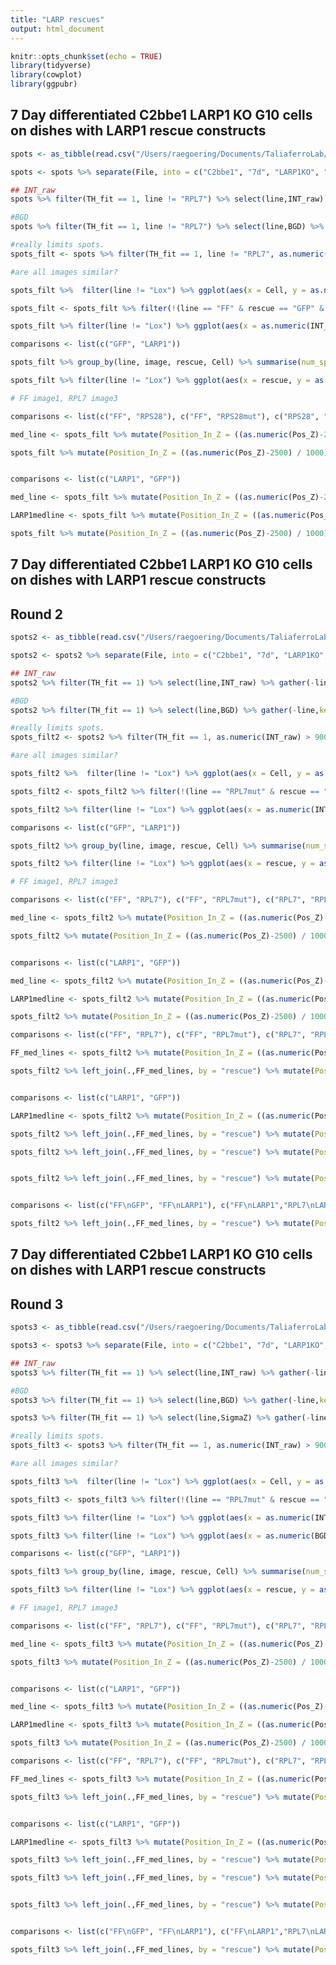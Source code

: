 ```yaml
---
title: "LARP rescues"
output: html_document
---
```


```r
knitr::opts_chunk$set(echo = TRUE)
library(tidyverse)
library(cowplot)
library(ggpubr)

```

## 7 Day differentiated C2bbe1 LARP1 KO G10 cells on dishes with LARP1 rescue constructs

```r
spots <- as_tibble(read.csv("/Users/raegoering/Documents/TaliaferroLab/IEC_FISH/22.02.08_LARPrescue/Results/_FISH-QUANT__all_spots_220208.txt", header = TRUE, sep = "\t", skip = 13))

spots <- spots %>% separate(File, into = c("C2bbe1", "7d", "LARP1KO", "G10", "line", "rescue", "image", "Stack"), sep = "_") %>% mutate(image = substr(image, 1, 2)) %>% select(-C2bbe1, -`7d`, -LARP1KO, -G10, -Stack) 

```

```r

## INT_raw
spots %>% filter(TH_fit == 1, line != "RPL7") %>% select(line,INT_raw) %>% gather(-line,key = "param", value = "value") %>% mutate(value = as.numeric(value)) %>% ggplot(aes(y=value, group = line, fill = line)) + geom_density(alpha = 0.5) + theme_cowplot() + ylim(500,2500) + geom_hline(yintercept = 1500)

#BGD
spots %>% filter(TH_fit == 1, line != "RPL7") %>% select(line,BGD) %>% gather(-line,key = "param", value = "value") %>% mutate(value = as.numeric(value)) %>% ggplot(aes(y=value, group = line, fill = line)) + geom_density(alpha = 0.5) + theme_cowplot() + ylim(300,1200) + geom_hline(yintercept = 800)

#really limits spots.
spots_filt <- spots %>% filter(TH_fit == 1, line != "RPL7", as.numeric(INT_raw) > 1500, as.numeric(INT_raw) < 2000, as.numeric(SigmaZ) < 1000, as.numeric(BGD) < 800)

#are all images similar?

spots_filt %>%  filter(line != "Lox") %>% ggplot(aes(x = Cell, y = as.numeric(Pos_Z), color = image)) + geom_boxplot(position = "dodge") + facet_grid(rescue~line) 

spots_filt <- spots_filt %>% filter(!(line == "FF" & rescue == "GFP" & image == "04"), !(line == "RPS28" & rescue == "LARP1" & image == "04"))

spots_filt %>% filter(line != "Lox") %>% ggplot(aes(x = as.numeric(INT_raw), y = as.numeric(Pos_Z))) + geom_density2d() + facet_grid(rescue~line)

```

```r

comparisons <- list(c("GFP", "LARP1"))

spots_filt %>% group_by(line, image, rescue, Cell) %>% summarise(num_spots = n()) %>% ggplot(aes(x = rescue, y = num_spots)) + geom_boxplot(aes(fill = line)) + theme_cowplot() + guides(fill = "none", col = "none") + stat_compare_means(comparisons = comparisons, method = "wilcox.test", label.y = 225, label = "p.signif", hide.ns = TRUE, size = 7, vjust = 0.5) + labs(x = "", y = "Number of spots per cell") + EnvStats::stat_n_text() + facet_wrap(.~line) + scale_x_discrete(limits = c("LARP1", "GFP"))

spots_filt %>% filter(line != "Lox") %>% ggplot(aes(x = rescue, y = as.numeric(Pos_Z))) + geom_violin(aes(fill = line)) + geom_boxplot(aes(fill = line), width = 0.25, outlier.shape = NA) + theme_cowplot() + guides(col = "none", fill = "none") + stat_compare_means(comparisons = comparisons, method = "wilcox.test", label.y = 9000, label = "p.signif", hide.ns = TRUE, size = 7, vjust = 0.5) + labs(x ="", y = "Raw FISH-quant -Pos_Z") + facet_wrap(.~line) + coord_cartesian(ylim = c(0,10000)) + scale_x_discrete(limits = c("LARP1", "GFP"))

# FF image1, RPL7 image3

comparisons <- list(c("FF", "RPS28"), c("FF", "RPS28mut"), c("RPS28", "RPS28mut"))

med_line <- spots_filt %>% mutate(Position_In_Z = ((as.numeric(Pos_Z)-2500) / 1000)) %>% filter(line == "FF",rescue == "LARP1") %>% summarize(median(Position_In_Z)) %>% as.numeric()

spots_filt %>% mutate(Position_In_Z = ((as.numeric(Pos_Z)-2500) / 1000)) %>% filter(line != "Lox") %>% ggplot(aes(x = line, y = Position_In_Z-med_line, fill = line)) + geom_violin(aes(alpha = line)) + geom_boxplot(aes(alpha = line), width = 0.25, outlier.shape = NA) + geom_point(alpha = 0.001, position = "jitter") + theme_cowplot() + guides(fill = "none", col = "none", alpha = "none") + stat_compare_means(comparisons = comparisons, method = "wilcox.test", label.y = c(4,4.5,5,4), label = "p.signif", size = 7, vjust = 0.5, hide.ns = TRUE) + geom_hline(yintercept = 0, size = 1, linetype = "dashed")  + scale_fill_manual(values = c("#808080", "#b82080", "#b82080")) + scale_alpha_manual(values = c(1,1,0.5)) + labs(x = "", y = "Position in Z (um)\nFirefly Normalized") + coord_cartesian(ylim = c(-3,6)) + facet_wrap(.~rescue)


comparisons <- list(c("LARP1", "GFP"))

med_line <- spots_filt %>% mutate(Position_In_Z = ((as.numeric(Pos_Z)-2500) / 1000)) %>% filter(line == "FF",rescue == "LARP1") %>% summarize(median(Position_In_Z)) %>% as.numeric()

LARP1medline <- spots_filt %>% mutate(Position_In_Z = ((as.numeric(Pos_Z)-2500) / 1000)) %>% filter(rescue == "LARP1") %>% group_by(line) %>% summarize(meds = median(Position_In_Z-med_line))

spots_filt %>% mutate(Position_In_Z = ((as.numeric(Pos_Z)-2500) / 1000)) %>% filter(line != "Lox") %>% ggplot(aes(x = rescue, y = Position_In_Z-med_line)) + geom_violin(aes(fill = line,alpha = line)) + geom_boxplot(aes(fill = line, alpha = line), width = 0.25, outlier.shape = NA) + geom_point(alpha = 0.001, position = "jitter") + theme_cowplot() + guides(fill = "none", col = "none", alpha = "none") + stat_compare_means(comparisons = comparisons, method = "wilcox.test", label.y = 4, label = "p.signif", size = 7, vjust = 0.5, hide.ns = TRUE) + geom_hline(aes(yintercept = meds), data = LARP1medline, size = 1, linetype = "dashed")  + scale_fill_manual(values = c("#808080", "#b82080", "#b82080")) + scale_alpha_manual(values = c(1,1,0.5)) + labs(x = "", y = "Position in Z (um)/nFirefly Normalized") + coord_cartesian(ylim = c(-3,6)) + facet_wrap(.~line) + scale_x_discrete(limits = c("LARP1", "GFP"))

```



## 7 Day differentiated C2bbe1 LARP1 KO G10 cells on dishes with LARP1 rescue constructs
## Round 2

```r
spots2 <- as_tibble(read.csv("/Users/raegoering/Documents/TaliaferroLab/IEC_FISH/22.02.15_LARP1Rescue/Results/_FISH-QUANT__all_spots_220216.txt", header = TRUE, sep = "\t", skip = 13))

spots2 <- spots2 %>% separate(File, into = c("C2bbe1", "7d", "LARP1KO", "G10", "line", "rescue", "image", "Stack"), sep = "_") %>% mutate(image = substr(image, 1, 2)) %>% select(-C2bbe1, -`7d`, -LARP1KO, -G10, -Stack) 

```

```r

## INT_raw
spots2 %>% filter(TH_fit == 1) %>% select(line,INT_raw) %>% gather(-line,key = "param", value = "value") %>% mutate(value = as.numeric(value)) %>% ggplot(aes(y=value, group = line, fill = line)) + geom_density(alpha = 0.5) + theme_cowplot() + ylim(300,1800) + geom_hline(yintercept = 800)

#BGD
spots2 %>% filter(TH_fit == 1) %>% select(line,BGD) %>% gather(-line,key = "param", value = "value") %>% mutate(value = as.numeric(value)) %>% ggplot(aes(y=value, group = line, fill = line)) + geom_density(alpha = 0.5) + theme_cowplot() + ylim(250,600) + geom_hline(yintercept = 450)

#really limits spots.
spots_filt2 <- spots2 %>% filter(TH_fit == 1, as.numeric(INT_raw) > 900, as.numeric(INT_raw) < 3500, as.numeric(SigmaZ) < 700, as.numeric(BGD) > 350)

#are all images similar?

spots_filt2 %>%  filter(line != "Lox") %>% ggplot(aes(x = Cell, y = as.numeric(Pos_Z), color = image)) + geom_boxplot(position = "dodge") + facet_grid(rescue~line) 

spots_filt2 <- spots_filt2 %>% filter(!(line == "RPL7mut" & rescue == "LARP1" & image == "01"),!(line == "RPS28mut" & rescue == "GFP" & image == "03"))

spots_filt2 %>% filter(line != "Lox") %>% ggplot(aes(x = as.numeric(INT_raw), y = as.numeric(Pos_Z))) + geom_density2d() + facet_grid(rescue~line)


```


```r

comparisons <- list(c("GFP", "LARP1"))

spots_filt2 %>% group_by(line, image, rescue, Cell) %>% summarise(num_spots = n()) %>% ggplot(aes(x = rescue, y = num_spots)) + geom_boxplot(aes(fill = line)) + theme_cowplot() + guides(fill = "none", col = "none") + stat_compare_means(comparisons = comparisons, method = "wilcox.test", label.y = 225, label = "p.signif", hide.ns = TRUE, size = 7, vjust = 0.5) + labs(x = "", y = "Number of spots per cell") + EnvStats::stat_n_text() + facet_wrap(.~line) + scale_x_discrete(limits = c("LARP1", "GFP"))

spots_filt2 %>% filter(line != "Lox") %>% ggplot(aes(x = rescue, y = as.numeric(Pos_Z))) + geom_violin(aes(fill = line)) + geom_boxplot(aes(fill = line), width = 0.25, outlier.shape = NA) + theme_cowplot() + guides(col = "none", fill = "none") + stat_compare_means(comparisons = comparisons, method = "wilcox.test", label.y = 9000, label = "p.signif", hide.ns = TRUE, size = 7, vjust = 0.5) + labs(x ="", y = "Raw FISH-quant -Pos_Z") + facet_wrap(.~line) + coord_cartesian(ylim = c(0,10000)) + scale_x_discrete(limits = c("LARP1", "GFP"))

# FF image1, RPL7 image3

comparisons <- list(c("FF", "RPL7"), c("FF", "RPL7mut"), c("RPL7", "RPL7mut"), c("FF", "RPS28"), c("FF", "RPS28mut"), c("RPS28", "RPS28mut"))

med_line <- spots_filt2 %>% mutate(Position_In_Z = ((as.numeric(Pos_Z)-2500) / 1000)) %>% filter(line == "FF",rescue == "LARP1") %>% summarize(median(Position_In_Z)) %>% as.numeric()

spots_filt2 %>% mutate(Position_In_Z = ((as.numeric(Pos_Z)-2500) / 1000)) %>% filter(line != "Lox") %>% ggplot(aes(x = line, y = Position_In_Z-med_line, fill = line)) + geom_violin(aes(alpha = line)) + geom_boxplot(aes(alpha = line), width = 0.25, outlier.shape = NA) + geom_point(alpha = 0.001, position = "jitter") + theme_cowplot() + guides(fill = "none", col = "none", alpha = "none") + stat_compare_means(comparisons = comparisons, method = "wilcox.test", label.y = c(4,4.5,3.5,5,5.5,4.5), label = "p.signif", size = 7, vjust = 0.5, hide.ns = TRUE) + geom_hline(yintercept = 0, size = 1, linetype = "dashed")  + scale_fill_manual(values = c("#808080", "#e8c040", "#e8c040", "#b82080", "#b82080")) + scale_alpha_manual(values = c(1,1,0.5,1,0.5)) + labs(x = "", y = "Position in Z (um)\nFirefly Normalized") + coord_cartesian(ylim = c(-4,6.5)) + facet_wrap(.~rescue)


comparisons <- list(c("LARP1", "GFP"))

med_line <- spots_filt2 %>% mutate(Position_In_Z = ((as.numeric(Pos_Z)-2500) / 1000)) %>% filter(line == "FF",rescue == "LARP1") %>% summarize(median(Position_In_Z)) %>% as.numeric()

LARP1medline <- spots_filt2 %>% mutate(Position_In_Z = ((as.numeric(Pos_Z)-2500) / 1000)) %>% filter(rescue == "LARP1") %>% group_by(line) %>% summarize(meds = median(Position_In_Z-med_line))

spots_filt2 %>% mutate(Position_In_Z = ((as.numeric(Pos_Z)-2500) / 1000)) %>% filter(line != "Lox") %>% ggplot(aes(x = rescue, y = Position_In_Z-med_line)) + geom_violin(aes(fill = line,alpha = line)) + geom_boxplot(aes(fill = line, alpha = line), width = 0.25, outlier.shape = NA) + geom_point(alpha = 0.001, position = "jitter") + theme_cowplot() + guides(fill = "none", col = "none", alpha = "none") + stat_compare_means(comparisons = comparisons, method = "wilcox.test", label.y = 4, label = "p.signif", size = 7, vjust = 0.5, hide.ns = TRUE) + geom_hline(aes(yintercept = meds), data = LARP1medline, size = 1, linetype = "dashed")  + scale_fill_manual(values = c("#808080","#e8c040", "#e8c040", "#b82080", "#b82080")) + scale_alpha_manual(values = c(1,1,0.5,1,0.5)) + labs(x = "", y = "Position in Z (um)\nFirefly Normalized") + coord_cartesian(ylim = c(-4,6)) + facet_wrap(.~line) + scale_x_discrete(limits = c("LARP1", "GFP"))


```


```r

comparisons <- list(c("FF", "RPL7"), c("FF", "RPL7mut"), c("RPL7", "RPL7mut"), c("FF", "RPS28"), c("FF", "RPS28mut"), c("RPS28", "RPS28mut"))

FF_med_lines <- spots_filt2 %>% mutate(Position_In_Z = ((as.numeric(Pos_Z)-2500) / 1000)) %>% filter(line == "FF") %>% group_by(rescue) %>% summarize(medline = median(Position_In_Z)) 

spots_filt2 %>% left_join(.,FF_med_lines, by = "rescue") %>% mutate(Position_In_Z = ((as.numeric(Pos_Z)-2500) / 1000)-medline) %>% filter(line != "Lox") %>% ggplot(aes(x = line, y = Position_In_Z, fill = line)) + geom_violin(aes(alpha = line)) + geom_boxplot(aes(alpha = line), width = 0.25, outlier.shape = NA) + geom_point(alpha = 0.001, position = "jitter") + theme_cowplot() + guides(fill = "none", col = "none", alpha = "none") + stat_compare_means(comparisons = comparisons, method = "wilcox.test", label.y = c(4,4.5,3.5,5,5.5,4.5), label = "p.signif", size = 7, vjust = 0.5, hide.ns = TRUE) + geom_hline(yintercept = 0, size = 1, linetype = "dashed")  + scale_fill_manual(values = c("#808080", "#e8c040", "#e8c040", "#b82080", "#b82080")) + scale_alpha_manual(values = c(1,1,0.5,1,0.5)) + labs(x = "", y = "Position in Z (um)\nFirefly Normalized") + coord_cartesian(ylim = c(-4,6.5)) + facet_wrap(.~rescue)


comparisons <- list(c("LARP1", "GFP"))

LARP1medline <- spots_filt2 %>% mutate(Position_In_Z = ((as.numeric(Pos_Z)-2500) / 1000)) %>% filter(rescue == "LARP1") %>% group_by(line) %>% summarize(meds = median(Position_In_Z-med_line))

spots_filt2 %>% left_join(.,FF_med_lines, by = "rescue") %>% mutate(Position_In_Z = ((as.numeric(Pos_Z)-2500) / 1000)-medline) %>% filter(line != "Lox") %>% ggplot(aes(x = rescue, y = Position_In_Z)) + geom_violin(aes(fill = line,alpha = line)) + geom_boxplot(aes(fill = line, alpha = line), width = 0.25, outlier.shape = NA) + geom_point(alpha = 0.001, position = "jitter") + theme_cowplot() + guides(fill = "none", col = "none", alpha = "none") + stat_compare_means(comparisons = comparisons, method = "wilcox.test", label.y = 4, label = "p.signif", size = 7, vjust = 0.5, hide.ns = TRUE) + geom_hline(aes(yintercept = meds), data = LARP1medline, size = 1, linetype = "dashed")  + scale_fill_manual(values = c("#808080","#e8c040", "#e8c040", "#b82080", "#b82080")) + scale_alpha_manual(values = c(1,1,0.5,1,0.5)) + labs(x = "", y = "Position in Z (um)\nFirefly Normalized") + coord_cartesian(ylim = c(-4,6)) + facet_wrap(.~line) + scale_x_discrete(limits = c("LARP1", "GFP"))

spots_filt2 %>% left_join(.,FF_med_lines, by = "rescue") %>% mutate(Position_In_Z = ((as.numeric(Pos_Z)-2500) / 1000)-medline) %>% filter(line != "Lox") %>% ggplot(aes(x = rescue, y = Position_In_Z)) + geom_violin(aes(fill = line,alpha = line)) + geom_boxplot(aes(fill = line, alpha = line), width = 0.25, outlier.shape = NA) + geom_point(alpha = 0.001, position = "jitter") + theme_cowplot() + guides(fill = "none", col = "none", alpha = "none") + stat_compare_means(comparisons = comparisons, method = "wilcox.test", label.y = 4, label = "p.signif", size = 7, vjust = 0.5, hide.ns = TRUE) + geom_hline(yintercept = 0, size = 1, linetype = "dashed")  + scale_fill_manual(values = c("#808080","#e8c040", "#e8c040", "#b82080", "#b82080")) + scale_alpha_manual(values = c(1,1,0.5,1,0.5)) + labs(x = "", y = "Position in Z (um)\nFirefly Normalized") + coord_cartesian(ylim = c(-4,6)) + facet_wrap(.~line, nrow = 1) + scale_x_discrete(limits = c("LARP1", "GFP")) + theme(strip.background = element_rect(color = "white", fill = "white"), strip.text.x = element_text(size = 12, color = "Black"), strip.text.y = element_text(size = 12, color = "Black", face = "bold"))


spots_filt2 %>% left_join(.,FF_med_lines, by = "rescue") %>% mutate(Position_In_Z = ((as.numeric(Pos_Z)-2500) / 1000)-medline, sample = paste(line,rescue,sep = "\n")) %>% filter(line != "Lox") %>% ggplot(aes(x = sample, y = Position_In_Z)) + geom_violin(aes(fill = line,alpha = line)) + geom_boxplot(aes(fill = line, alpha = line), width = 0.25, outlier.shape = NA) + theme_cowplot() + guides(fill = "none", col = "none", alpha = "none")  + geom_hline(yintercept = 0, size = 1, linetype = "dashed")  + scale_fill_manual(values = c("#808080","#e8c040", "#e8c040", "#b82080", "#b82080")) + scale_alpha_manual(values = c(1,1,0.5,1,0.5)) + labs(x = "", y = "Position in Z (um)\nFirefly Normalized") + coord_cartesian(ylim = c(-4,6))


comparisons <- list(c("FF\nGFP", "FF\nLARP1"), c("FF\nLARP1","RPL7\nLARP1"),c("FF\nLARP1","RPL7\nGFP"),  c("RPL7\nGFP", "RPL7\nLARP1"), c("FF\nLARP1","RPS28\nGFP"), c("FF\nLARP1","RPS28\nLARP1"), c("RPS28\nGFP", "RPS28\nLARP1"))

spots_filt2 %>% left_join(.,FF_med_lines, by = "rescue") %>% mutate(Position_In_Z = ((as.numeric(Pos_Z)-2500) / 1000)-medline, sample = paste(line,rescue,sep = "\n")) %>% filter(line != "Lox", line != "RPL7mut", line != "RPS28mut") %>% ggplot(aes(x = sample, y = Position_In_Z)) + geom_violin(aes(fill = line,alpha = line)) + geom_boxplot(aes(fill = line, alpha = line), width = 0.25, outlier.shape = NA) + geom_point(alpha = 0.001, position = "jitter") + theme_cowplot() + guides(fill = "none", col = "none", alpha = "none") + stat_compare_means(comparisons = comparisons, method = "wilcox.test",label = "p.signif", size = 7, vjust = 0.7, hide.ns = TRUE, label.y = c(4,4.5,5,4,5.5,6,4)) + geom_hline(yintercept = 0, size = 1, linetype = "dashed")  + scale_fill_manual(values = c("#808080","#e8c040", "#b82080")) + scale_alpha_manual(values = c(1,1,1)) + labs(x = "", y = "Position in Z (um)/nFirefly Normalized") + coord_cartesian(ylim = c(-4,7)) + scale_x_discrete(limits = c("FF\nGFP", "FF\nLARP1","RPL7\nLARP1","RPL7\nGFP", "RPS28\nLARP1","RPS28\nGFP"))

```

## 7 Day differentiated C2bbe1 LARP1 KO G10 cells on dishes with LARP1 rescue constructs
## Round 3

```r
spots3 <- as_tibble(read.csv("/Users/raegoering/Documents/TaliaferroLab/IEC_FISH/22.02.28_LARP1Rescues/Results/_FISH-QUANT__all_spots_220228.txt", header = TRUE, sep = "\t", skip = 13))

spots3 <- spots3 %>% separate(File, into = c("C2bbe1", "7d", "LARP1KO", "G10", "line", "rescue", "image", "Stack"), sep = "_") %>% mutate(image = substr(image, 1, 2)) %>% select(-C2bbe1, -`7d`, -LARP1KO, -G10, -Stack) 

```

```r

## INT_raw
spots3 %>% filter(TH_fit == 1) %>% select(line,INT_raw) %>% gather(-line,key = "param", value = "value") %>% mutate(value = as.numeric(value)) %>% ggplot(aes(y=value, group = line, fill = line)) + geom_density(alpha = 0.5) + theme_cowplot() + ylim(300,1800) + geom_hline(yintercept = 650)

#BGD
spots3 %>% filter(TH_fit == 1) %>% select(line,BGD) %>% gather(-line,key = "param", value = "value") %>% mutate(value = as.numeric(value)) %>% ggplot(aes(y=value, group = line, fill = line)) + geom_density(alpha = 0.5) + theme_cowplot() + ylim(200,500) + geom_hline(yintercept = 340)

spots3 %>% filter(TH_fit == 1) %>% select(line,SigmaZ) %>% gather(-line,key = "param", value = "value") %>% mutate(value = as.numeric(value)) %>% ggplot(aes(y=value, group = line, fill = line)) + geom_density(alpha = 0.5) + theme_cowplot() + geom_hline(yintercept = 750)

#really limits spots.
spots_filt3 <- spots3 %>% filter(TH_fit == 1, as.numeric(INT_raw) > 900, as.numeric(INT_raw) < 3000, as.numeric(SigmaZ) < 750)#, as.numeric(BGD) < 450)

#are all images similar?

spots_filt3 %>%  filter(line != "Lox") %>% ggplot(aes(x = Cell, y = as.numeric(Pos_Z), color = image)) + geom_boxplot(position = "dodge") + facet_grid(rescue~line) 

spots_filt3 <- spots_filt3 %>% filter(!(line == "RPL7mut" & rescue == "LARP1" & image == "03"),!(line == "RPS28" & rescue == "LARP1" & image == "02"), !(line == "RPS28" & rescue == "GFP" & image == "02"), !(line == "RPS28mut" & rescue == "LARP1" & image == "04"), !(line == "FF" & Cell %in% c("07","08","09")))#,!(line == "RPS28mut" & rescue == "GFP" & image == "03"))

spots_filt3 %>% filter(line != "Lox") %>% ggplot(aes(x = as.numeric(INT_raw), y = as.numeric(Pos_Z))) + geom_density2d() + facet_grid(rescue~line)

spots_filt3 %>% filter(line != "Lox") %>% ggplot(aes(x = as.numeric(BGD), y = as.numeric(Pos_Z))) + geom_density2d() + facet_grid(rescue~line)

```


```r

comparisons <- list(c("GFP", "LARP1"))

spots_filt3 %>% group_by(line, image, rescue, Cell) %>% summarise(num_spots = n()) %>% ggplot(aes(x = rescue, y = num_spots)) + geom_boxplot(aes(fill = line)) + theme_cowplot() + guides(fill = "none", col = "none") + stat_compare_means(comparisons = comparisons, method = "wilcox.test", label.y = 225, label = "p.signif", hide.ns = TRUE, size = 7, vjust = 0.5) + labs(x = "", y = "Number of spots per cell") + EnvStats::stat_n_text() + facet_wrap(.~line) + scale_x_discrete(limits = c("LARP1", "GFP"))

spots_filt3 %>% filter(line != "Lox") %>% ggplot(aes(x = rescue, y = as.numeric(Pos_Z))) + geom_violin(aes(fill = line)) + geom_boxplot(aes(fill = line), width = 0.25, outlier.shape = NA) + theme_cowplot() + guides(col = "none", fill = "none") + stat_compare_means(comparisons = comparisons, method = "wilcox.test", label.y = 9000, label = "p.signif", hide.ns = TRUE, size = 7, vjust = 0.5) + labs(x ="", y = "Raw FISH-quant -Pos_Z") + facet_wrap(.~line) + coord_cartesian(ylim = c(0,10000)) + scale_x_discrete(limits = c("LARP1", "GFP"))

# FF image1, RPL7 image3

comparisons <- list(c("FF", "RPL7"), c("FF", "RPL7mut"), c("RPL7", "RPL7mut"), c("FF", "RPS28"), c("FF", "RPS28mut"), c("RPS28", "RPS28mut"))

med_line <- spots_filt3 %>% mutate(Position_In_Z = ((as.numeric(Pos_Z)-2500) / 1000)) %>% filter(line == "FF",rescue == "LARP1") %>% summarize(median(Position_In_Z)) %>% as.numeric()

spots_filt3 %>% mutate(Position_In_Z = ((as.numeric(Pos_Z)-2500) / 1000)) %>% filter(line != "Lox") %>% ggplot(aes(x = line, y = Position_In_Z-med_line, fill = line)) + geom_violin(aes(alpha = line)) + geom_boxplot(aes(alpha = line), width = 0.25, outlier.shape = NA) + geom_point(alpha = 0.001, position = "jitter") + theme_cowplot() + guides(fill = "none", col = "none", alpha = "none") + stat_compare_means(comparisons = comparisons, method = "wilcox.test", label.y = c(4,4.5,3.5,5,5.5,4.5), label = "p.signif", size = 7, vjust = 0.5, hide.ns = TRUE) + geom_hline(yintercept = 0, size = 1, linetype = "dashed")  + scale_fill_manual(values = c("#808080", "#e8c040", "#e8c040", "#b82080", "#b82080")) + scale_alpha_manual(values = c(1,1,0.5,1,0.5)) + labs(x = "", y = "Position in Z (um)\nFirefly Normalized") + coord_cartesian(ylim = c(-4,6.5)) + facet_wrap(.~rescue)


comparisons <- list(c("LARP1", "GFP"))

med_line <- spots_filt3 %>% mutate(Position_In_Z = ((as.numeric(Pos_Z)-2500) / 1000)) %>% filter(line == "FF",rescue == "LARP1") %>% summarize(median(Position_In_Z)) %>% as.numeric()

LARP1medline <- spots_filt3 %>% mutate(Position_In_Z = ((as.numeric(Pos_Z)-2500) / 1000)) %>% filter(rescue == "LARP1") %>% group_by(line) %>% summarize(meds = median(Position_In_Z-med_line))

spots_filt3 %>% mutate(Position_In_Z = ((as.numeric(Pos_Z)-2500) / 1000)) %>% filter(line != "Lox") %>% ggplot(aes(x = rescue, y = Position_In_Z-med_line)) + geom_violin(aes(fill = line,alpha = line)) + geom_boxplot(aes(fill = line, alpha = line), width = 0.25, outlier.shape = NA) + geom_point(alpha = 0.001, position = "jitter") + theme_cowplot() + guides(fill = "none", col = "none", alpha = "none") + stat_compare_means(comparisons = comparisons, method = "wilcox.test", label.y = 4, label = "p.signif", size = 7, vjust = 0.5, hide.ns = TRUE) + geom_hline(aes(yintercept = meds), data = LARP1medline, size = 1, linetype = "dashed")  + scale_fill_manual(values = c("#808080","#e8c040", "#e8c040", "#b82080", "#b82080")) + scale_alpha_manual(values = c(1,1,0.5,1,0.5)) + labs(x = "", y = "Position in Z (um)\nFirefly Normalized") + coord_cartesian(ylim = c(-4,6)) + facet_wrap(.~line) + scale_x_discrete(limits = c("LARP1", "GFP"))


```

```r

comparisons <- list(c("FF", "RPL7"), c("FF", "RPL7mut"), c("RPL7", "RPL7mut"), c("FF", "RPS28"), c("FF", "RPS28mut"), c("RPS28", "RPS28mut"))

FF_med_lines <- spots_filt3 %>% mutate(Position_In_Z = ((as.numeric(Pos_Z)-2500) / 1000)) %>% filter(line == "FF") %>% group_by(rescue) %>% summarize(medline = median(Position_In_Z)) 

spots_filt3 %>% left_join(.,FF_med_lines, by = "rescue") %>% mutate(Position_In_Z = ((as.numeric(Pos_Z)-2500) / 1000)-medline) %>% filter(line != "Lox") %>% ggplot(aes(x = line, y = Position_In_Z, fill = line)) + geom_violin(aes(alpha = line)) + geom_boxplot(aes(alpha = line), width = 0.25, outlier.shape = NA) + geom_point(alpha = 0.001, position = "jitter") + theme_cowplot() + guides(fill = "none", col = "none", alpha = "none") + stat_compare_means(comparisons = comparisons, method = "wilcox.test", label.y = c(4,4.5,3.5,5,5.5,4.5), label = "p.signif", size = 7, vjust = 0.5, hide.ns = TRUE) + geom_hline(yintercept = 0, size = 1, linetype = "dashed")  + scale_fill_manual(values = c("#808080", "#e8c040", "#e8c040", "#b82080", "#b82080")) + scale_alpha_manual(values = c(1,1,0.5,1,0.5)) + labs(x = "", y = "Position in Z (um)\nFirefly Normalized") + coord_cartesian(ylim = c(-4,6.5)) + facet_wrap(.~rescue)


comparisons <- list(c("LARP1", "GFP"))

LARP1medline <- spots_filt3 %>% mutate(Position_In_Z = ((as.numeric(Pos_Z)-2500) / 1000)) %>% filter(rescue == "LARP1") %>% group_by(line) %>% summarize(meds = median(Position_In_Z-med_line))

spots_filt3 %>% left_join(.,FF_med_lines, by = "rescue") %>% mutate(Position_In_Z = ((as.numeric(Pos_Z)-2500) / 1000)-medline) %>% filter(line != "Lox") %>% ggplot(aes(x = rescue, y = Position_In_Z)) + geom_violin(aes(fill = line,alpha = line)) + geom_boxplot(aes(fill = line, alpha = line), width = 0.25, outlier.shape = NA) + geom_point(alpha = 0.001, position = "jitter") + theme_cowplot() + guides(fill = "none", col = "none", alpha = "none") + stat_compare_means(comparisons = comparisons, method = "wilcox.test", label.y = 4, label = "p.signif", size = 7, vjust = 0.5, hide.ns = TRUE) + geom_hline(aes(yintercept = meds), data = LARP1medline, size = 1, linetype = "dashed")  + scale_fill_manual(values = c("#808080","#e8c040", "#e8c040", "#b82080", "#b82080")) + scale_alpha_manual(values = c(1,1,0.5,1,0.5)) + labs(x = "", y = "Position in Z (um)\nFirefly Normalized") + coord_cartesian(ylim = c(-4,6)) + facet_wrap(.~line) + scale_x_discrete(limits = c("LARP1", "GFP"))

spots_filt3 %>% left_join(.,FF_med_lines, by = "rescue") %>% mutate(Position_In_Z = ((as.numeric(Pos_Z)-2500) / 1000)-medline) %>% filter(line != "Lox") %>% ggplot(aes(x = rescue, y = Position_In_Z)) + geom_violin(aes(fill = line,alpha = line)) + geom_boxplot(aes(fill = line, alpha = line), width = 0.25, outlier.shape = NA) + geom_point(alpha = 0.001, position = "jitter") + theme_cowplot() + guides(fill = "none", col = "none", alpha = "none") + stat_compare_means(comparisons = comparisons, method = "wilcox.test", label.y = 4, label = "p.signif", size = 7, vjust = 0.5, hide.ns = TRUE) + geom_hline(yintercept = 0, size = 1, linetype = "dashed")  + scale_fill_manual(values = c("#808080","#e8c040", "#e8c040", "#b82080", "#b82080")) + scale_alpha_manual(values = c(1,1,0.5,1,0.5)) + labs(x = "", y = "Position in Z (um)\nFirefly Normalized") + coord_cartesian(ylim = c(-4,6)) + facet_wrap(.~line, nrow = 1) + scale_x_discrete(limits = c("LARP1", "GFP")) + theme(strip.background = element_rect(color = "white", fill = "white"), strip.text.x = element_text(size = 12, color = "Black"), strip.text.y = element_text(size = 12, color = "Black", face = "bold"))


spots_filt3 %>% left_join(.,FF_med_lines, by = "rescue") %>% mutate(Position_In_Z = ((as.numeric(Pos_Z)-2500) / 1000)-medline, sample = paste(line,rescue,sep = "\n")) %>% filter(line != "Lox") %>% ggplot(aes(x = sample, y = Position_In_Z)) + geom_violin(aes(fill = line,alpha = line)) + geom_boxplot(aes(fill = line, alpha = line), width = 0.25, outlier.shape = NA) + theme_cowplot() + guides(fill = "none", col = "none", alpha = "none")  + geom_hline(yintercept = 0, size = 1, linetype = "dashed")  + scale_fill_manual(values = c("#808080","#e8c040", "#e8c040", "#b82080", "#b82080")) + scale_alpha_manual(values = c(1,1,0.5,1,0.5)) + labs(x = "", y = "Position in Z (um)\nFirefly Normalized") + coord_cartesian(ylim = c(-4,6))


comparisons <- list(c("FF\nGFP", "FF\nLARP1"), c("FF\nLARP1","RPL7\nLARP1"),c("FF\nLARP1","RPL7\nGFP"),  c("RPL7\nGFP", "RPL7\nLARP1"), c("FF\nLARP1","RPS28\nGFP"), c("FF\nLARP1","RPS28\nLARP1"), c("RPS28\nGFP", "RPS28\nLARP1"))

spots_filt3 %>% left_join(.,FF_med_lines, by = "rescue") %>% mutate(Position_In_Z = ((as.numeric(Pos_Z)-2500) / 1000)-medline, sample = paste(line,rescue,sep = "\n")) %>% filter(line != "Lox", line != "RPL7mut", line != "RPS28mut") %>% ggplot(aes(x = sample, y = Position_In_Z)) + geom_violin(aes(fill = line,alpha = line)) + geom_boxplot(aes(fill = line, alpha = line), width = 0.25, outlier.shape = NA) + geom_point(alpha = 0.001, position = "jitter") + theme_cowplot() + guides(fill = "none", col = "none", alpha = "none") + stat_compare_means(comparisons = comparisons, method = "wilcox.test",label = "p.signif", size = 7, vjust = 0.7, hide.ns = TRUE, label.y = c(4,4.5,5,4,5.5,6,4)) + geom_hline(yintercept = 0, size = 1, linetype = "dashed")  + scale_fill_manual(values = c("#808080","#e8c040", "#b82080")) + scale_alpha_manual(values = c(1,1,1)) + labs(x = "", y = "Position in Z (um)/nFirefly Normalized") + coord_cartesian(ylim = c(-4,7)) + scale_x_discrete(limits = c("FF\nGFP", "FF\nLARP1","RPL7\nLARP1","RPL7\nGFP", "RPS28\nLARP1","RPS28\nGFP"))

```



